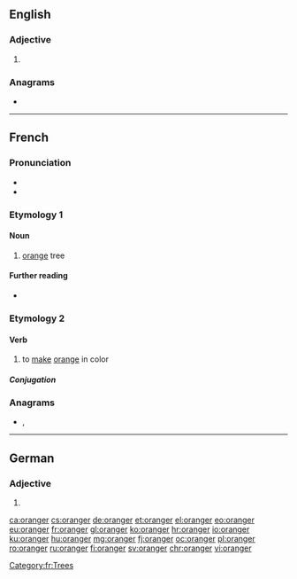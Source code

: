 ==English==

===Adjective===
{{head|en|adjective comparative form}}

# {{en-comparative of|orange}}

===Anagrams===
* {{l|en|groaner}}

----

==French==

===Pronunciation===
* {{IPA|/ɔ.ʁɑ̃.ʒe/|lang=fr}}
* {{audio|Fr-oranger.ogg|Audio|lang=fr}}

===Etymology 1===
{{suffix|orange|ier|lang=fr}}

====Noun====
{{fr-noun|m}}

# [[orange]] tree

====Further reading====
* {{R:TLFi}}

===Etymology 2===
{{suffix|orange|er|lang=fr}}

====Verb====
{{fr-verb}}

# to [[make]] [[orange]] in color

=====Conjugation=====
{{fr-conj-auto}}

===Anagrams===
* {{l|fr|rognera}}, {{l|fr|rongera}}

[[Category:fr:Trees]]

----

==German==

===Adjective===
{{head|de|adjective form}}

# {{comparative of|orange|lang=de}}

[[ca:oranger]]
[[cs:oranger]]
[[de:oranger]]
[[et:oranger]]
[[el:oranger]]
[[eo:oranger]]
[[eu:oranger]]
[[fr:oranger]]
[[gl:oranger]]
[[ko:oranger]]
[[hr:oranger]]
[[io:oranger]]
[[ku:oranger]]
[[hu:oranger]]
[[mg:oranger]]
[[fj:oranger]]
[[oc:oranger]]
[[pl:oranger]]
[[ro:oranger]]
[[ru:oranger]]
[[fi:oranger]]
[[sv:oranger]]
[[chr:oranger]]
[[vi:oranger]]